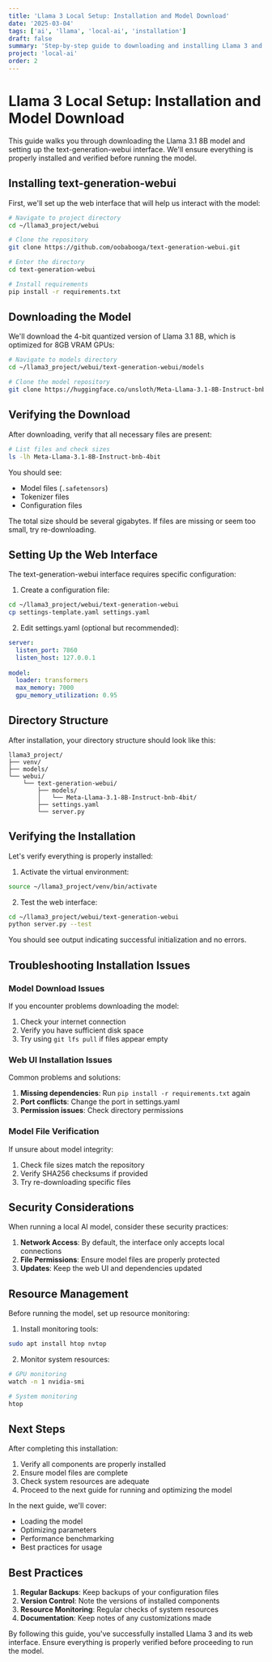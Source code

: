 ```yaml
---
title: 'Llama 3 Local Setup: Installation and Model Download'
date: '2025-03-04'
tags: ['ai', 'llama', 'local-ai', 'installation']
draft: false
summary: 'Step-by-step guide to downloading and installing Llama 3 and text-generation-webui'
project: 'local-ai'
order: 2
---
```


# Llama 3 Local Setup: Installation and Model Download

This guide walks you through downloading the Llama 3.1 8B model and setting up the text-generation-webui interface. We'll ensure everything is properly installed and verified before running the model.

## Installing text-generation-webui

First, we'll set up the web interface that will help us interact with the model:

```bash
# Navigate to project directory
cd ~/llama3_project/webui

# Clone the repository
git clone https://github.com/oobabooga/text-generation-webui.git

# Enter the directory
cd text-generation-webui

# Install requirements
pip install -r requirements.txt
```

## Downloading the Model

We'll download the 4-bit quantized version of Llama 3.1 8B, which is optimized for 8GB VRAM GPUs:

```bash
# Navigate to models directory
cd ~/llama3_project/webui/text-generation-webui/models

# Clone the model repository
git clone https://huggingface.co/unsloth/Meta-Llama-3.1-8B-Instruct-bnb-4bit
```

## Verifying the Download

After downloading, verify that all necessary files are present:

```bash
# List files and check sizes
ls -lh Meta-Llama-3.1-8B-Instruct-bnb-4bit
```

You should see:
- Model files (`.safetensors`)
- Tokenizer files
- Configuration files

The total size should be several gigabytes. If files are missing or seem too small, try re-downloading.

## Setting Up the Web Interface

The text-generation-webui interface requires specific configuration:

1. Create a configuration file:
```bash
cd ~/llama3_project/webui/text-generation-webui
cp settings-template.yaml settings.yaml
```

2. Edit settings.yaml (optional but recommended):
```yaml
server:
  listen_port: 7860
  listen_host: 127.0.0.1
  
model:
  loader: transformers
  max_memory: 7000
  gpu_memory_utilization: 0.95
```

## Directory Structure

After installation, your directory structure should look like this:

```
llama3_project/
├── venv/
├── models/
└── webui/
    └── text-generation-webui/
        ├── models/
        │   └── Meta-Llama-3.1-8B-Instruct-bnb-4bit/
        ├── settings.yaml
        └── server.py
```

## Verifying the Installation

Let's verify everything is properly installed:

1. Activate the virtual environment:
```bash
source ~/llama3_project/venv/bin/activate
```

2. Test the web interface:
```bash
cd ~/llama3_project/webui/text-generation-webui
python server.py --test
```

You should see output indicating successful initialization and no errors.

## Troubleshooting Installation Issues

### Model Download Issues
If you encounter problems downloading the model:
1. Check your internet connection
2. Verify you have sufficient disk space
3. Try using `git lfs pull` if files appear empty

### Web UI Installation Issues
Common problems and solutions:
1. **Missing dependencies**: Run `pip install -r requirements.txt` again
2. **Port conflicts**: Change the port in settings.yaml
3. **Permission issues**: Check directory permissions

### Model File Verification
If unsure about model integrity:
1. Check file sizes match the repository
2. Verify SHA256 checksums if provided
3. Try re-downloading specific files

## Security Considerations

When running a local AI model, consider these security practices:

1. **Network Access**: By default, the interface only accepts local connections
2. **File Permissions**: Ensure model files are properly protected
3. **Updates**: Keep the web UI and dependencies updated

## Resource Management

Before running the model, set up resource monitoring:

1. Install monitoring tools:
```bash
sudo apt install htop nvtop
```

2. Monitor system resources:
```bash
# GPU monitoring
watch -n 1 nvidia-smi

# System monitoring
htop
```

## Next Steps

After completing this installation:
1. Verify all components are properly installed
2. Ensure model files are complete
3. Check system resources are adequate
4. Proceed to the next guide for running and optimizing the model

In the next guide, we'll cover:
- Loading the model
- Optimizing parameters
- Performance benchmarking
- Best practices for usage

## Best Practices

1. **Regular Backups**: Keep backups of your configuration files
2. **Version Control**: Note the versions of installed components
3. **Resource Monitoring**: Regular checks of system resources
4. **Documentation**: Keep notes of any customizations made

By following this guide, you've successfully installed Llama 3 and its web interface. Ensure everything is properly verified before proceeding to run the model.
